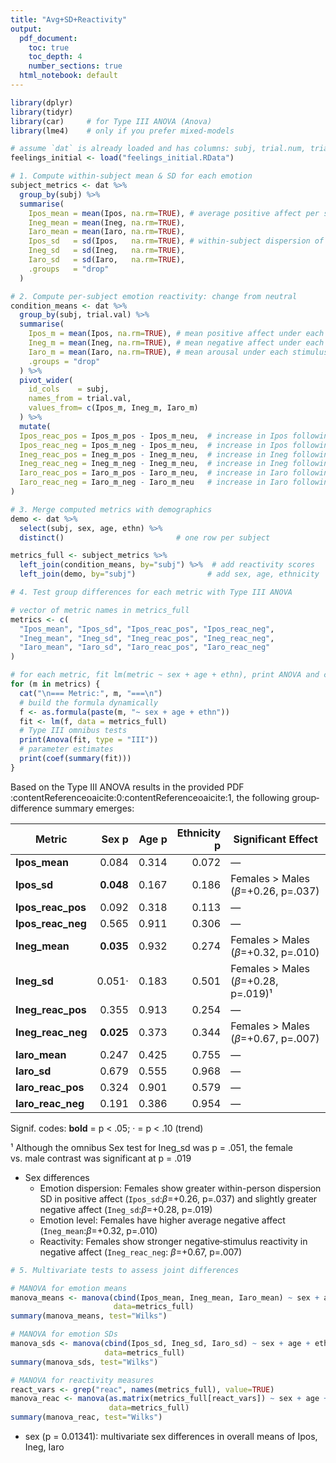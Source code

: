 ```yaml
---
title: "Avg+SD+Reactivity"
output:
  pdf_document:
    toc: true
    toc_depth: 4
    number_sections: true
  html_notebook: default
---
```


```r
library(dplyr)
library(tidyr)
library(car)     # for Type III ANOVA (Anova)
library(lme4)    # only if you prefer mixed‐models
```

```r
# assume `dat` is already loaded and has columns: subj, trial.num, trial.val, sex, age, ethn, Ipos, Ineg, Iaro
feelings_initial <- load("feelings_initial.RData")

# 1. Compute within‐subject mean & SD for each emotion
subject_metrics <- dat %>%
  group_by(subj) %>%
  summarise(
    Ipos_mean = mean(Ipos, na.rm=TRUE), # average positive affect per subject
    Ineg_mean = mean(Ineg, na.rm=TRUE),
    Iaro_mean = mean(Iaro, na.rm=TRUE),
    Ipos_sd   = sd(Ipos,   na.rm=TRUE), # within‐subject dispersion of positive affect
    Ineg_sd   = sd(Ineg,   na.rm=TRUE),
    Iaro_sd   = sd(Iaro,   na.rm=TRUE),
    .groups   = "drop"
  )
```


```r
# 2. Compute per‐subject emotion reactivity: change from neutral
condition_means <- dat %>%
  group_by(subj, trial.val) %>%
  summarise(
    Ipos_m = mean(Ipos, na.rm=TRUE), # mean positive affect under each stimulus
    Ineg_m = mean(Ineg, na.rm=TRUE), # mean negative affect under each stimulus
    Iaro_m = mean(Iaro, na.rm=TRUE), # mean arousal under each stimulus
    .groups = "drop"
  ) %>%
  pivot_wider(
    id_cols    = subj,
    names_from = trial.val,
    values_from= c(Ipos_m, Ineg_m, Iaro_m)
  ) %>%
  mutate(
  Ipos_reac_pos = Ipos_m_pos - Ipos_m_neu,  # increase in Ipos following a positive stimulus vs. neutral stimulus
  Ipos_reac_neg = Ipos_m_neg - Ipos_m_neu,  # increase in Ipos following a negative stimulus vs. neutral stimulus
  Ineg_reac_pos = Ineg_m_pos - Ineg_m_neu,  # increase in Ineg following a positive stimulus vs. neutral stimulus
  Ineg_reac_neg = Ineg_m_neg - Ineg_m_neu,  # increase in Ineg following a negative stimulus vs. neutral stimulus
  Iaro_reac_pos = Iaro_m_pos - Iaro_m_neu,  # increase in Iaro following a positive stimulus vs. neutral stimulus
  Iaro_reac_neg = Iaro_m_neg - Iaro_m_neu   # increase in Iaro following a negative stimulus vs. neutral stimulus
)

```



```r
# 3. Merge computed metrics with demographics
demo <- dat %>%
  select(subj, sex, age, ethn) %>%
  distinct()                         # one row per subject

metrics_full <- subject_metrics %>%
  left_join(condition_means, by="subj") %>%  # add reactivity scores
  left_join(demo, by="subj")                # add sex, age, ethnicity

```



```r
# 4. Test group differences for each metric with Type III ANOVA

# vector of metric names in metrics_full
metrics <- c(
  "Ipos_mean", "Ipos_sd", "Ipos_reac_pos", "Ipos_reac_neg",
  "Ineg_mean", "Ineg_sd", "Ineg_reac_pos", "Ineg_reac_neg",
  "Iaro_mean", "Iaro_sd", "Iaro_reac_pos", "Iaro_reac_neg"
)

# for each metric, fit lm(metric ~ sex + age + ethn), print ANOVA and coefficients
for (m in metrics) {
  cat("\n=== Metric:", m, "===\n")
  # build the formula dynamically
  f <- as.formula(paste(m, "~ sex + age + ethn"))
  fit <- lm(f, data = metrics_full)
  # Type III omnibus tests
  print(Anova(fit, type = "III"))
  # parameter estimates
  print(coef(summary(fit)))
}

```


Based on the Type III ANOVA results in the provided PDF :contentReference[oaicite:0]{index=0}:contentReference[oaicite:1]{index=1}, the following group‐difference summary emerges:

| Metric             | Sex p    | Age p   | Ethnicity p | Significant Effect                   |
|--------------------|---------:|--------:|------------:|--------------------------------------|
| **Ipos_mean**      | 0.084    | 0.314   | 0.072       | —                                    |
| **Ipos_sd**        | **0.048**| 0.167   | 0.186       | Females > Males ($\beta$=+0.26, p=.037)     |
| **Ipos_reac_pos**  | 0.092    | 0.318   | 0.113       | —                                    |
| **Ipos_reac_neg**  | 0.565    | 0.911   | 0.306       | —                                    |
| **Ineg_mean**      | **0.035**| 0.932   | 0.274       | Females > Males ($\beta$=+0.32, p=.010)     |
| **Ineg_sd**        | 0.051·   | 0.183   | 0.501       | Females > Males ($\beta$=+0.28, p=.019)¹    |
| **Ineg_reac_pos**  | 0.355    | 0.913   | 0.254       | —                                    |
| **Ineg_reac_neg**  | **0.025**| 0.373   | 0.344       | Females > Males ($\beta$=+0.67, p=.007)     |
| **Iaro_mean**      | 0.247    | 0.425   | 0.755       | —                                    |
| **Iaro_sd**        | 0.679    | 0.555   | 0.968       | —                                    |
| **Iaro_reac_pos**  | 0.324    | 0.901   | 0.579       | —                                    |
| **Iaro_reac_neg**  | 0.191    | 0.386   | 0.954       | —                                    |

Signif. codes: **bold** = p < .05; · = p < .10 (trend)

¹ Although the omnibus Sex test for Ineg_sd was p = .051, the female vs. male contrast was significant at p = .019

- Sex differences
  - Emotion dispersion: Females show greater within-person dispersion SD in positive affect (`Ipos_sd`:$\beta$=+0.26, p=.037) and slightly greater negative affect (`Ineg_sd`:$\beta$=+0.28, p=.019)
  - Emotion level: Females have higher average negative affect (`Ineg_mean`:$\beta$=+0.32, p=.010)
  - Reactivity: Females show stronger negative‐stimulus reactivity in negative affect (`Ineg_reac_neg`: $\beta$=+0.67, p=.007)


```r
# 5. Multivariate tests to assess joint differences

# MANOVA for emotion means
manova_means <- manova(cbind(Ipos_mean, Ineg_mean, Iaro_mean) ~ sex + age + ethn,
                       data=metrics_full)
summary(manova_means, test="Wilks")

# MANOVA for emotion SDs
manova_sds <- manova(cbind(Ipos_sd, Ineg_sd, Iaro_sd) ~ sex + age + ethn,
                     data=metrics_full)
summary(manova_sds, test="Wilks")

# MANOVA for reactivity measures
react_vars <- grep("reac", names(metrics_full), value=TRUE)
manova_reac <- manova(as.matrix(metrics_full[react_vars]) ~ sex + age + ethn,
                      data=metrics_full)
summary(manova_reac, test="Wilks")
```

- sex (p = 0.01341): multivariate sex differences in overall means of Ipos, Ineg, Iaro

